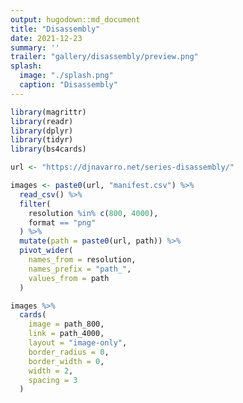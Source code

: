 ```yaml
---
output: hugodown::md_document
title: "Disassembly"
date: 2021-12-23
summary: ''
trailer: "gallery/disassembly/preview.png"
splash:
  image: "./splash.png"
  caption: "Disassembly"
---
```



```r
library(magrittr)
library(readr)
library(dplyr)
library(tidyr)
library(bs4cards)

url <- "https://djnavarro.net/series-disassembly/"

images <- paste0(url, "manifest.csv") %>% 
  read_csv() %>% 
  filter(
    resolution %in% c(800, 4000), 
    format == "png"
  ) %>% 
  mutate(path = paste0(url, path)) %>% 
  pivot_wider(
    names_from = resolution, 
    names_prefix = "path_", 
    values_from = path
  ) 
```

```r
images %>%
  cards(
    image = path_800,
    link = path_4000,
    layout = "image-only", 
    border_radius = 0,
    border_width = 0, 
    width = 2,
    spacing = 3
  )  
```
